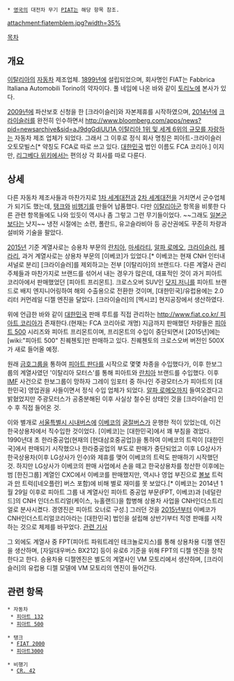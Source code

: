  * [[영국]]의 대전차 무기 [[PIAT]]는 해당 항목 참조.

attachment:fiatemblem.jpg?width=35%

[[목차]]

== 개요 ==
[[이탈리아]]의 [[자동차]] 제조업체. [[1899년]]에 설립되었으며, 회사명인 FIAT는 Fabbrica Italiana Automobili Torino의 약자이다. 풀 네임에 나온 바와 같이 [[토리노]]에 본사가 있다.

[[2009년]]에 파산보호 신청을 한 [크라이슬러]와 자본제휴를 시작하였으며, [[2014년]]에 [[크라이슬러]]를 완전히 인수하면서 [[http://www.bloomberg.com/apps/news?pid=newsarchive&sid=aJ9dgGdiUU1A 이탈리아 1위 및 세계 6위의 규모를 자랑]]하는 자동차 제조 업체가 되었다. 그래서 그 이후로 정식 회사 명칭은 피아트-크라이슬러 오토모빌스[* 약칭도 FCA로 따로 쓰고 있다. [[대한민국]] 법인 이름도 FCA 코리아.] 이지만, [[리그베다 위키]]에서는 편의상 각 회사를 따로 다룬다.


== 상세 ==
다른 자동차 제조사들과 마찬가지로 [[1차 세계대전]]과 [[2차 세계대전]]을 거치면서 군수업체가 되기도 했는데, [[탱크]]와 [[비행기]]를 만들어 납품했다. 다만 [[이탈리아군]] 항목을 비롯한 다른 관련 항목들에도 나와 있듯이 역시나 좀 그렇고 그런 무기들이었다. ~~그래도 [[일본군]]보다는 낫지~~ 냉전 시절에는 소련, 폴란드, 유고슬라비아 등 공산권에도 꾸준히 차량과 설비와 기술을 팔았다.

[[2015년]] 기준 계열사로는 승용차 부문의 [[란치아]], [[마세라티]], [[알파 로메오]], [[크라이슬러]], [[페라리]], 과거 계열사로는 상용차 부문의 [이베코]가 있었다.[* 이베코는 현재 CNH 인터내셔널로 분리] [크라이슬러]를 제외하고는 전부 [이탈리아]의 브랜드다. 다른 계열사 관리주체들과 마찬가지로 브랜드를 섞어서 내는 경우가 많은데, 대표적인 것이 과거 피아트 코리아에서 판매했었던 [피아트 프리몬트]. 크로스오버 SUV인 [[닷지 저니]]를 피아트 브랜드로 배지 엔지니어링하여 해외 수출용으로 전환한 것이며, [대한민국]/유럽용에는 2.0리터 커먼레일 디젤 엔진을 달았다. [크라이슬러]의 [멕시코] 현지공장에서 생산하였다.

위에 언급한 바와 같이 [[대한민국]] 판매 루트를 직접 관리하는 [[http://www.fiat.co.kr/ 피아트 코리아]]가 존재한다.(현재는 FCA 코리아로 개명) 지금까지 판매했던 차량들은 [[피아트 500]] 시리즈와 피아트 프리몬트이며, 프리몬트의 수입이 중단되면서 [2015년]에는 [wiki:"피아트 500" 친퀘첸토]만 판매하고 있다. 친퀘첸토의 크로스오버 버전인 500X가 새로 들어올 예정.

원래 [[금호아시아나그룹|금호그룹]]을 통하여 [[피아트 판다]]를 시작으로 몇몇 차종을 수입했다가, 이후 한보그룹의 계열사였던 '이탈리아 모터스'를 통해 피아트와 [[란치아]] 브랜드를 수입했다. 이후 [[IMF]] 사건으로 한보그룹이 망하자 그레이 임포터 중 하나인 주광모터스가 피아트의 [대한민국] 영업권을 사들이면서 정식 수입 업체가 되었다. [[알파 로메오]]까지 들여오겠다고 밝혔었지만 주광모터스가 공중분해된 이후 사실상 철수된 상태인 것을 [크라이슬러] 인수 후 직접 들어온 것.

이와 별개로 [[서울특별시 시내버스]]에 [[이베코]]의 [[굴절버스]]가 운행한 적이 있었는데, 이건 한국상용차에서 직수입한 것이었다. [이베코]는 [대한민국]에서 꽤 부침을 겪었다. 1990년대 초 한라중공업(현재의 [현대삼호중공업])을 통하여 이베코의 트럭이 [대한민국]에서 판매되기 시작했으나 한라중공업의 부도로 판매가 중단되었고 이후 LG상사가 한국상용차(이후 LG상사가 인수)와 제휴를 맺어 이베코의 트럭도 판매하기 시작했던 것. 하지만 LG상사가 이베코의 판매 사업에서 손을 떼고 한국상용차를 청산한 이후에는 범 [한진그룹] 계열인 CXC에서 이베코를 판매했지만, 역시나 영업 부진으로 [[볼보]] 트럭과 [[만]] 트럭([네오플란] 버스 포함)에 비해 별로 재미를 못 보았다.[* 이베코는 2014년 1월 29일 이후로 피아트 그룹 내 계열사인 피아트 중공업 부문(FPT, 이베코)과 [네덜란드]의 CNH 인더스트리얼(케이스, 뉴홀랜드)을 합병해 상용차 사업을 CNH인더스트리얼로 분사시켰다. 경영진은 피아트 오너로 구성.] 그러던 것을 [[2015년]]부터 이베코가 CNH인더스트리얼코리아라는 [대한민국] 법인을 설립해 상반기부터 직영 판매를 시작하는 것으로 체제를 바꾸었다. [http://www.sangyongcha.co.kr/news/articleView.html?idxno=2684 관련 기사]

그 외에도 계열사 중 FPT(피아트 파워트레인 테크놀로지스)를 통해 상용차용 디젤 엔진을 생산하며, [자일대우버스 BX212] 등이 유로6 기준을 위해 FPT의 디젤 엔진을 장착한다고 한다. 승용차용 디젤엔진은 별도의 계열사인 VM 모토리에서 생산하며, [크라이슬러]의 유럽용 디젤 모델에 VM 모토리의 엔진이 들어간다.
== 관련 항목 ==
 * 자동차
  * [[피아트 132]]
  * [[피아트 500]]

 * 탱크
  * [[FIAT 2000]]
  * [[피아트3000]]

 * 비행기 
  * [[CR. 42]]

